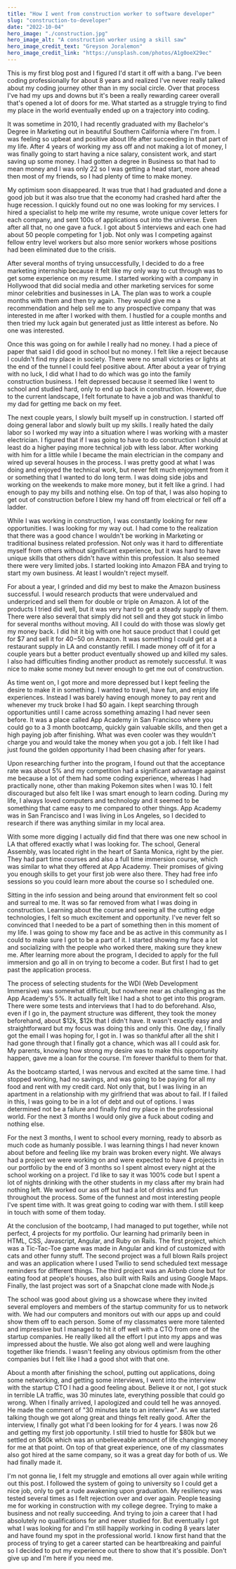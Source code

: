 ```yaml
---
title: "How I went from construction worker to software developer"
slug: "construction-to-developer"
date: "2022-10-04"
hero_image: "./construction.jpg"
hero_image_alt: "A construction worker using a skill saw"
hero_image_credit_text: "Greyson Joralemon"
hero_image_credit_link: "https://unsplash.com/photos/A1g0oeX29ec"
---
```


This is my first blog post and I figured I'd start it off with a bang. I've been
coding professionally for about 8 years and realized I've never really talked
about my coding journey other than in my social circle. Over that process I've
had my ups and downs but it's been a really rewarding career overall that's
opened a lot of doors for me. What started as a struggle trying to find my place
in the world eventually ended up on a trajectory into coding.

It was sometime in 2010, I had recently graduated with my Bachelor's Degree in
Marketing out in beautiful Southern California where I'm from. I was feeling so
upbeat and positive about life after succeeding in that part of my life. After 4
years of working my ass off and not making a lot of money, I was finally going
to start having a nice salary, consistent work, and start saving up some money.
I had gotten a degree in Business so that had to mean money and I was only 22 so
I was getting a head start, more ahead then most of my friends, so I had plenty
of time to make money.

My optimism soon disappeared. It was true that I had graduated and done a good
job but it was also true that the economy had crashed hard after the huge
recession. I quickly found out no one was looking for my services. I hired a
specialist to help me write my resume, wrote unique cover letters for each
company, and sent 100s of applications out into the universe. Even after all
that, no one gave a fuck. I got about 5 interviews and each one had about 50
people competing for 1 job. Not only was I competing against fellow entry level
workers but also more senior workers whose positions had been eliminated due to
the crisis.

After several months of trying unsuccessfully, I decided to do a free marketing
internship because it felt like my only way to cut through was to get some
experience on my resume. I started working with a company in Hollywood that did
social media and other marketing services for some minor celebrities and
businesses in LA. The plan was to work a couple months with them and then try
again. They would give me a recommendation and help sell me to any prospective
company that was interested in me after I worked with them. I hustled for a
couple months and then tried my luck again but generated just as little interest
as before. No one was interested.

Once this was going on for awhile I really had no money. I had a piece of paper
that said I did good in school but no money. I felt like a reject because I
couldn't find my place in society. There were no small victories or lights at
the end of the tunnel I could feel positive about. After about a year of trying
with no luck, I did what I had to do which was go into the family construction
business. I felt depressed because it seemed like I went to school and studied
hard, only to end up back in construction. However, due to the current
landscape, I felt fortunate to have a job and was thankful to my dad for getting
me back on my feet.

The next couple years, I slowly built myself up in construction. I started off
doing general labor and slowly built up my skills. I really hated the daily
labor so I worked my way into a situation where I was working with a master
electrician. I figured that if I was going to have to do construction I should
at least do a higher paying more technical job with less labor. After working
with him for a little while I became the main electrician in the company and
wired up several houses in the process. I was pretty good at what I was doing
and enjoyed the technical work, but never felt much enjoyment from it or
something that I wanted to do long term. I was doing side jobs and working on
the weekends to make more money, but it felt like a grind. I had enough to pay
my bills and nothing else. On top of that, I was also hoping to get out of
construction before I blew my hand off from electrical or fell off a ladder.

While I was working in construction, I was constantly looking for new
opportunities. I was looking for my way out. I had come to the realization that
there was a good chance I wouldn't be working in Marketing or traditional
business related profession. Not only was it hard to differentiate myself from
others without significant experience, but it was hard to have unique skills
that others didn't have within this profession. It also seemed there were very
limited jobs. I started looking into Amazon FBA and trying to start my own
business. At least I wouldn't reject myself.

For about a year, I grinded and did my best to make the Amazon business
successful. I would research products that were undervalued and underpriced and
sell them for double or triple on Amazon. A lot of the products I tried did
well, but it was very hard to get a steady supply of them. There were also
several that simply did not sell and they got stuck in limbo for several months
without moving. All I could do with those was slowly get my money back. I did
hit it big with one hot sauce product that I could get for $7 and sell it for
$40-$50 on Amazon. It was something I could get at a restaurant supply in LA and
constantly refill. I made money off of it for a couple years but a better
product eventually showed up and killed my sales. I also had difficulties
finding another product as remotely successful. It was nice to make some money
but never enough to get me out of construction.

As time went on, I got more and more depressed but I kept feeling the desire to
make it in something. I wanted to travel, have fun, and enjoy life experiences.
Instead I was barely having enough money to pay rent and whenever my truck broke
I had $0 again. I kept searching through opportunities until I came across
something amazing I had never seen before. It was a place called App Academy in
San Francisco where you could go to a 3 month bootcamp, quickly gain valuable
skills, and then get a high paying job after finishing. What was even cooler was
they wouldn't charge you and would take the money when you got a job. I felt
like I had just found the golden opportunity I had been chasing after for years.

Upon researching further into the program, I found out that the acceptance rate
was about 5% and my competition had a significant advantage against me because a
lot of them had some coding experience, whereas I had practically none, other
than making Pokemon sites when I was 10. I felt discouraged but also felt like I
was smart enough to learn coding. During my life, I always loved computers and
technology and it seemed to be something that came easy to me compared to other
things. App Academy was in San Francisco and I was living in Los Angeles, so I
decided to research if there was anything similar in my local area.

With some more digging I actually did find that there was one new school in LA
that offered exactly what I was looking for. The school, General Assembly, was
located right in the heart of Santa Monica, right by the pier. They had part
time courses and also a full time immersion course, which was similar to what
they offered at App Academy. Their promises of giving you enough skills to get
your first job were also there. They had free info sessions so you could learn
more about the course so I scheduled one.

Sitting in the info session and being around that environment felt so cool and
surreal to me. It was so far removed from what I was doing in construction.
Learning about the course and seeing all the cutting edge technologies, I felt
so much excitement and opportunity. I've never felt so convinced that I needed
to be a part of something then in this moment of my life. I was going to show my
face and be as active in this community as I could to make sure I got to be a
part of it. I started showing my face a lot and socializing with the people who
worked there, making sure they knew me. After learning more about the program, I
decided to apply for the full immersion and go all in on trying to become a
coder. But first I had to get past the application process.

The process of selecting students for the WDI (Web Development Immersive) was
somewhat difficult, but nowhere near as challenging as the App Academy's 5%. It
actually felt like I had a shot to get into this program. There were some tests
and interviews that I had to do beforehand. Also, even if I go in, the payment
structure was different, they took the money beforehand, about $12k, $12k that I
didn't have. It wasn't exactly easy and straightforward but my focus was doing
this and only this. One day, I finally got the email I was hoping for, I got in.
I was so thankful after all the shit I had gone through that I finally got a
chance, which was all I could ask for. My parents, knowing how strong my desire
was to make this opportunity happen, gave me a loan for the course. I'm forever
thankful to them for that.

As the bootcamp started, I was nervous and excited at the same time. I had
stopped working, had no savings, and was going to be paying for all my food and
rent with my credit card. Not only that, but I was living in an apartment in a
relationship with my girlfriend that was about to fail. If I failed in this, I
was going to be in a lot of debt and out of options. I was determined not be a
failure and finally find my place in the professional world. For the next 3
months I would only give a fuck about coding and nothing else.

For the next 3 months, I went to school every morning, ready to absorb as much
code as humanly possible. I was learning things I had never known about before
and feeling like my brain was broken every night. We always had a project we
were working on and were expected to have 4 projects in our portfolio by the end
of 3 months so I spent almost every night at the school working on a project.
I'd like to say it was 100% code but I spent a lot of nights drinking with the
other students in my class after my brain had nothing left. We worked our ass
off but had a lot of drinks and fun throughout the process. Some of the funnest
and most interesting people I've spent time with. It was great going to coding
war with them. I still keep in touch with some of them today.

At the conclusion of the bootcamp, I had managed to put together, while not
perfect, 4 projects for my portfolio. Our learning had primarily been in HTML,
CSS, Javascript, Angular, and Ruby on Rails. The first project, which was a
Tic-Tac-Toe game was made in Angular and kind of customized with cats and other
funny stuff. The second project was a full blown Rails project and was an
application where I used Twilio to send scheduled text message reminders for
different things. The third project was an Airbnb clone but for eating food at
people's houses, also built with Rails and using Google Maps. Finally, the last
project was sort of a Snapchat clone made with Node.js

The school was good about giving us a showcase where they invited several
employers and members of the startup community for us to network with. We had
our computers and monitors out with our apps up and could show them off to each
person. Some of my classmates were more talented and impressive but I managed to
hit it off well with a CTO from one of the startup companies. He really liked
all the effort I put into my apps and was impressed about the hustle. We also
got along well and were laughing together like friends. I wasn't feeling any
obvious optimism from the other companies but I felt like I had a good shot with
that one.

About a month after finishing the school, putting out applications, doing some
networking, and getting some interviews, I went into the interview with the
startup CTO I had a good feeling about. Believe it or not, I got stuck in
terrible LA traffic, was 30 minutes late, everything possible that could go
wrong. When I finally arrived, I apologized and could tell he was annoyed. He
made the comment of "30 minutes late to an interview". As we started talking
though we got along great and things felt really good. After the interview, I
finally got what I'd been looking for for 4 years. I was now 26 and getting my
first job opportunity. I still tried to hustle for $80k but we settled on $60k
which was an unbelieveable amount of life changing money for me at that point.
On top of that great experience, one of my classmates also got hired at the same
company, so it was a great day for both of us. We had finally made it.

I'm not gonna lie, I felt my struggle and emotions all over again while writing
out this post. I followed the system of going to university so I could get a
nice job, only to get a rude awakening upon graduation. My resiliency was tested
several times as I felt rejection over and over again. People teasing me for
working in construction with my college degree. Trying to make a business and
not really succeeding. And trying to join a career that I had absolutely no
qualifications for and never studied for. But eventually I got what I was
looking for and I'm still happily working in coding 8 years later and have found
my spot in the professional world. I know first hand that the process of trying
to get a career started can be heartbreaking and painful so I decided to put my
experience out there to show that it's possible. Don't give up and I'm here if
you need me.
